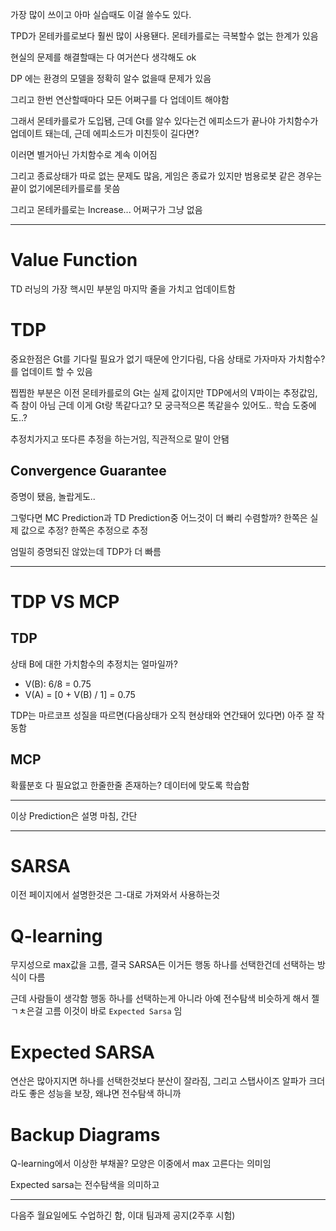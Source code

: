 가장 많이 쓰이고 아마 실습때도 이걸 쓸수도 있다.

TPD가 몬테카를로보다 훨씬 많이 사용됀다. 몬테카를로는 극복할수 없는 한계가 있음

현실의 문제를 해결할때는 다 여거쓴다 생각해도 ok

DP 에는 환경의 모델을 정확히 알수 없을때 문제가 있음

그리고 한번 연산할때마다 모든 어쩌구를 다 업데이트 해야함

그래서 몬테카를로가 도입됌, 근데 Gt를 알수 있다는건 에피소드가 끝나야 가치함수가 업데이트 돼는데, 근데 에피소드가 미친듯이 길다면?

이러면 별거아닌 가치함수로 계속 이어짐

그리고 종료상태가 따로 없는 문제도 많음, 게임은 종료가 있지만 범용로봇 같은 경우는 끝이 없기에몬테카를로를 못씀

그리고 몬테카를로는 Increase... 어쩌구가 그냥 없음

***

# Value Function
TD 러닝의 가장 핵시민 부분임 마지막 줄을  가치고 업데이트함

# TDP
중요한점은 Gt를 기다릴 필요가 없기 때문에 안기다림, 다음 상태로 가자마자 가치함수?를 업데이트 할 수 있음

찝찝한 부분은 이전 몬테카를로의 Gt는 실제 값이지만 TDP에서의 V파이는 추정값임, 즉 참이 아님 근데 이게 Gt랑 똑같다고? 모 궁극적으론 똑같을수 있어도.. 학습 도중에도..?

추정치가지고 또다른 추정을 하는거임, 직관적으로 말이 안됌

## Convergence Guarantee
증명이 됐음, 놀랍게도..

그렇다면 MC Prediction과 TD Prediction중 어느것이 더 빠리 수렴할까? 한쪽은 실제 값으로 추정? 한쪽은 추정으로 추정

엄밀히 증명되진 않았는데 TDP가 더 빠름

***

# TDP VS MCP

## TDP
상태 B에 대한 가치함수의 추정치는 얼마일까?

* V(B): 6/8 = 0.75
* V(A) = [0 + V(B) / 1] = 0.75

TDP는 마르코프 성질을 따르면(다음상태가 오직 현상태와 연간돼어 있다면) 아주 잘 작동함

## MCP
확률분호 다 필요없고 한줄한줄 존재하는? 데이터에 맞도록 학습함

***
이상 Prediction은 설명 마침, 간단

***

# SARSA
이전 페이지에서 설명한것은 그-대로 가져와서 사용하는것

# Q-learning
무지성으로 max값을 고름, 결국 SARSA든 이거든 행동 하나를 선택한건데 선택하는 방식이 다름

근데 사람들이 생각함 행동 하나를  선택하는게 아니라 아예 전수탐색 비슷하게 해서 젤 ㄱㅊ은걸 고름  이것이 바로 `Expected Sarsa` 임

# Expected SARSA
연산은 많아지지면 하나를 선택한것보다 분산이 잘라짐, 그리고 스탭사이즈 알파가 크더라도 좋은 성능을 보장, 왜냐면 전수탐색 하니까

# Backup Diagrams
Q-learning에서 이상한 부채꼴? 모양은 이중에서 max 고른다는 의미임

Expected sarsa는 전수탐색을 의미하고

***

다음주 월요일에도 수업하긴 함, 이대 팀과제 공지(2주후 시험)
